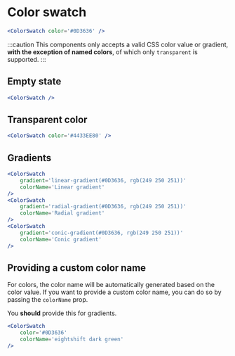 # Color swatch


<ComponentShowcase fitWidth>
	<ColorSwatch color='#0D3636' />
</ComponentShowcase>

```jsx
<ColorSwatch color='#0D3636' />
```

:::caution
This components only accepts a valid CSS color value or gradient, **with the exception of named colors**, of which only `transparent` is supported.
:::

## Empty state

<ComponentShowcase fitWidth>
	<ColorSwatch />
</ComponentShowcase>

```jsx
<ColorSwatch />
```

## Transparent color

<ComponentShowcase fitWidth>
	<ColorSwatch color='#4433EE80' />
</ComponentShowcase>

```jsx
<ColorSwatch color='#4433EE80' />
```

## Gradients

<ComponentShowcase fitWidth>
	<ColorSwatch
		gradient='linear-gradient(#0D3636, rgb(249 250 251))'
		colorName='Linear gradient'
	/>
	<ColorSwatch
		gradient='radial-gradient(#0D3636, rgb(249 250 251))'
		colorName='Radial gradient'
	/>
	<ColorSwatch
		gradient='conic-gradient(#0D3636, rgb(249 250 251))'
		colorName='Conic gradient'
	/>
</ComponentShowcase>

```jsx
<ColorSwatch
	gradient='linear-gradient(#0D3636, rgb(249 250 251))'
	colorName='Linear gradient'
/>
<ColorSwatch
	gradient='radial-gradient(#0D3636, rgb(249 250 251))'
	colorName='Radial gradient'
/>
<ColorSwatch
	gradient='conic-gradient(#0D3636, rgb(249 250 251))'
	colorName='Conic gradient'
/>
```

## Providing a custom color name

For colors, the color name will be automatically generated based on the color value.
If you want to provide a custom color name, you can do so by passing the `colorName` prop.

You **should** provide this for gradients.

<ComponentShowcase fitWidth>
	<ColorSwatch
		color='#0D3636'
		colorName='eightshift dark green'
	/>
</ComponentShowcase>

```jsx
<ColorSwatch
	color='#0D3636'
	colorName='eightshift dark green'
/>
```

